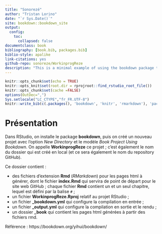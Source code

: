 ```yaml
--- 
title: "Sonorezé"
author: "Tristan Lorino"
date: "`r Sys.Date()`"
site: bookdown::bookdown_site
output: 
  config:
    toc:
      collapsed: false
documentclass: book
bibliography: [book.bib, packages.bib]
biblio-style: apalike
link-citations: yes
github-repo: sonoreze/WorkinprogReze
description: "This is a minimal example of using the bookdown package to write a book. The output format for this example is bookdown::gitbook."
---
```


```r
knitr::opts_chunk$set(echo = TRUE)
knitr::opts_knit$set(root.dir = rprojroot::find_rstudio_root_file())
knitr::opts_chunk$set(cache =FALSE)
options(OutDec=",")
Sys.setlocale("LC_CTYPE","fr_FR.UTF-8")
knitr::write_bib(c(.packages(), 'bookdown', 'knitr', 'rmarkdown'), 'packages.bib')
```

# Présentation

Dans RStudio, on installe le package **bookdown**, puis on créé un nouveau projet avec l'option *New Directory* et le modèle *Book Project Using Bookdown*. On appelle **WorkinprogReze** ce projet ; c'est également le nom du dossier qui est créé en local (et ce sera également le nom du repository GitHub).

Ce dossier contient :

  * des fichiers d'extension **Rmd** (*RMarkdown*) pour les pages html à générer, dont le fichier **index.Rmd** qui servira de point de départ pour le site web GitHub ; chaque fichier **Rmd** contient un et un seul chapitre, lequel est défini par la balise `#` ;
  * un fichier **WorkinprogReze.Rproj** relatif au projet RStudio ;
  * un fichier **\_bookdown.yml** qui configure la compilation en entrée ;
  * un fichier **\_output.yml** qui configure la compilation en sortie et le rendu ;
  * un dossier **\_book** qui contient les pages html générées à partir des fichiers rmd.
  


Référence : https://bookdown.org/yihui/bookdown/